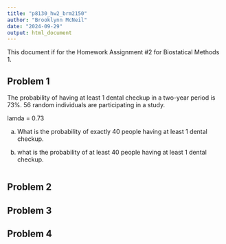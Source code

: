 ```yaml
---
title: "p8130_hw2_brm2150"
author: "Brooklynn McNeil"
date: "2024-09-29"
output: html_document
---
```


This document if for the Homework Assignment #2 for Biostatical Methods 1.

## Problem 1

The probability of having at least 1 dental checkup in a two-year period is 73%. 56 random individuals are participating in a study. 

lamda = 0.73

a. What is the probability of exactly 40 people having at least 1 dental checkup.

b. what is the probability of at least 40 people having at least 1 dental checkup.
```r

```


## Problem 2

## Problem 3

## Problem 4
